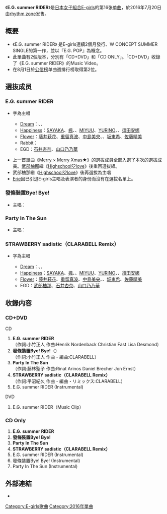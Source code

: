 {{Infobox Single
| Name           = E.G. summer RIDER
| Cover          = 
| Artist         = [[E-girls|E-girls]]
| Album          = 
| A-side         = E.G. summer RIDER
| B-side         = 發條裝置Bye! Bye!<br/>Party In The Sun<br/>STRAWBERRY sadistic（CLARABELL Remix）
| Released       = 2016年7月20日
| Format         = [[單曲|單曲]]
| Recorded       = 2016年<br/>{{JPN}}
| Genre          = [[J-POP|J-POP]]
| Lenght         =
| Label          = [[rhythm_zone|rhythm zone]]
| Writer         = 
| Producer       = 
| Certification  = 
| Chart position = * 週間最高排名第2位<small>（[[Oricon公信榜|Oricon]]）</small>
* 2016年7月度月排名第9名
| Last single    = [[Merry_×_Merry_Xmas★|Merry × Merry Xmas★]]<br/>（2015年）
| This single    = '''E.G. summer RIDER'''<br/>（2016年）
| Next single    = [[Pink_Champagne|Pink Champagne]]<br/>（2016年）
| Misc           =
}}

《'''E.G. summer RIDER'''》是[[日本|日本]][[女子組合|女子組合]][[E-girls|E-girls]]的第16张[[单曲|单曲]]，於2016年7月20日由[[rhythm_zone|rhythm zone]]发售。

== 概要 ==
* 《E.G. summer RIDER》 是E-girls連續2個月發行、W CONCEPT SUMMER SINGLE的第一作，並以『E.G. POP』為概念。
* 此單曲有2個版本，分別有「CD+DVD」和「CD ONLY」。「CD+DVD」收錄了《E.G. summer RIDER》的Music Video。
* 在8月1日於[[公信榜|公信榜]]单曲週排行榜取得第2位。

== 選抜成员 ==
===E.G. summer RIDER===
* {{Highlight|螢光|yellow}}字為主唱
** [[Dream_(日本音樂團體)|Dream]]：{{highlight|[[西田靜香|Shizuka]]|yellow}}、{{highlight|[[高本彩|Aya]]|yellow}}、{{highlight|[[中島麻未|Ami]]|yellow}}
** [[Happiness_(組合)|Happiness]]：[[SAYAKA|SAYAKA]]、[[土橋楓|楓]]、{{highlight|[[藤井夏戀|藤井夏戀]]|yellow}}、[[有磯實結|MIYUU]]、[[鈴木結莉乃|YURINO]]、{{highlight|[[川本璃|川本璃]]|yellow}}、[[須田安娜|須田安娜]]
** [[Flower|Flower]]：[[藤井萩花|藤井萩花]]、[[重留真波|重留真波]]、[[中島美央|中島美央]]、{{highlight|[[鷲尾伶菜|鷲尾伶菜]]|yellow}}、[[坂東希|坂東希]]、[[佐藤晴美|佐藤晴美]]
** Rabbit：{{highlight|[[武部柚那|武部柚那]]|yellow}}
** EGD：[[石井杏奈|石井杏奈]]、[[山口乃乃華|山口乃乃華]]

* 上一首單曲《[[Merry_×_Merry_Xmas★|Merry × Merry Xmas★]]》的選拔成員全部入選了本次的選拔成員。[[武部柚那|武部柚那]]繼《[[Highschool♡love|Highschool♡love]]》後重回選拔組。
* 武部柚那繼《[[Highschool♡love|Highschool♡love]]》後再選拔為主唱
* [[阿部繪里惠|Erie]]因已引退E-girls主唱及表演者的身份而沒有在選拔名單上。

===發條裝置Bye! Bye!===
* 主唱：

===Party In The Sun===
* 主唱：

===STRAWBERRY sadistic（CLARABELL Remix）===
* {{Highlight|螢光|yellow}}字為主唱
** [[Dream_(日本音樂團體)|Dream]]：{{highlight|[[西田靜香|Shizuka]]|yellow}}、{{highlight|[[高本彩|Aya]]|yellow}}、{{highlight|[[中島麻未|Ami]]|yellow}}
** [[Happiness_(組合)|Happiness]]：[[SAYAKA|SAYAKA]]、[[土橋楓|楓]]、{{highlight|[[藤井夏戀|藤井夏戀]]|yellow}}、[[有磯實結|MIYUU]]、[[鈴木結莉乃|YURINO]]、{{highlight|[[川本璃|川本璃]]|yellow}}、[[須田安娜|須田安娜]]
** [[Flower|Flower]]：[[藤井萩花|藤井萩花]]、[[重留真波|重留真波]]、[[中島美央|中島美央]]、{{highlight|[[鷲尾伶菜|鷲尾伶菜]]|yellow}}、[[坂東希|坂東希]]、[[佐藤晴美|佐藤晴美]]
** EGD：[[武部柚那|武部柚那]]、[[石井杏奈|石井杏奈]]、[[山口乃乃華|山口乃乃華]]

== 收錄内容 ==
===CD+DVD===
; CD
# '''E.G. summer RIDER'''<br/>（作詞:小竹正人 作曲:Henrik Nordenback Christian Fast Lisa Desmond）
# '''發條裝置Bye! Bye!'''（{{lang|ja|機械仕掛けのBye! Bye!}}）<br/>（作詞:小竹正人 作曲・編曲:CLARABELL）
# '''Party In The Sun'''<br/>（作詞:藤林聖子 作曲:Rinat Arinos Daniel Brecher Jon Ernst）
# '''STRAWBERRY sadistic（CLARABELL Remix）'''<br/>（作詞:平沼紀久 作曲・編曲・リミックス:CLARABELL）
# E.G. summer RIDER (Instrumental)

;DVD
# E.G. summer RIDER（Music Clip）

===CD Only===
# '''E.G. summer RIDER'''<br/>
# '''發條裝置Bye! Bye!'''<br/>
# '''Party In The Sun'''<br/>
# '''STRAWBERRY sadistic（CLARABELL Remix）'''<br/>
# E.G. summer RIDER (Instrumental)
# 發條裝置Bye! Bye! (Instrumental)
# Party In The Sun (Instrumental)


== 外部連結 ==
* {{YouTube|rnK9FJJwG4Q|E.G. summer RIDER}}



{{E-girls}}

{{DEFAULTSORT:E.G. summer RIDER}}
[[Category:E-girls歌曲|Category:E-girls歌曲]]
[[Category:2016年單曲|Category:2016年單曲]]



</noinclude>